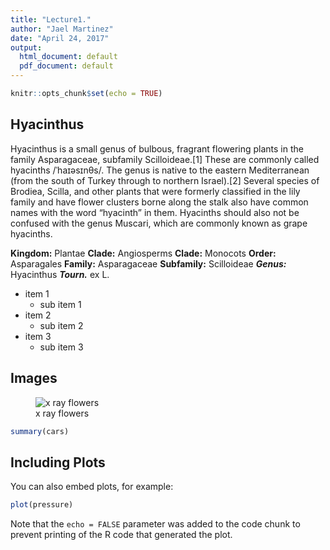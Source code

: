 ```yaml
---
title: "Lecture1."
author: "Jael Martinez"
date: "April 24, 2017"
output:
  html_document: default
  pdf_document: default
---
```


```r
knitr::opts_chunk$set(echo = TRUE)
```

## Hyacinthus


Hyacinthus is a small genus of bulbous, fragrant flowering plants in the family Asparagaceae, subfamily Scilloideae.[1] These are commonly called hyacinths /ˈhaɪəsɪnθs/. The genus is native to the eastern Mediterranean (from the south of Turkey through to northern Israel).[2]
Several species of Brodiea, Scilla, and other plants that were formerly classified in the lily family and have flower clusters borne along the stalk also have common names with the word "hyacinth" in them. Hyacinths should also not be confused with the genus Muscari, which are commonly known as grape hyacinths.

**Kingdom:**	Plantae
**Clade:**	Angiosperms
**Clade:**	Monocots
**Order:**	Asparagales
**Family:**	Asparagaceae
**Subfamily:**	Scilloideae
_**Genus:**_ Hyacinthus
_**Tourn.**_ ex L.



* item 1
  + sub item 1
* item 2
  + sub item 2
* item 3
  + sub item 3

## Images

![x ray flowers](1.png)

```r
summary(cars)
```

## Including Plots

You can also embed plots, for example:

```r
plot(pressure)
```

Note that the `echo = FALSE` parameter was added to the code chunk to prevent printing of the R code that generated the plot.
